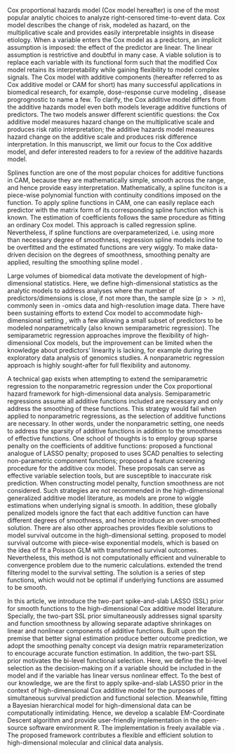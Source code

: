 \section{Introduction}

Cox proportional hazards model (Cox model hereafter) is one of the most popular analytic choices to analyze right-censored time-to-event data. Cox model describes the change of risk, modeled as hazard, on the multiplicative scale and provides easily interpretable insights in disease etiology. When a variable enters the Cox model as a predictors, an implicit assumption is imposed: the effect of the predictor are linear. The linear assumption is restrictive and doubtful in many case. A viable solution is to replace each variable with its functional form such that the modified Cox model retains its interpretability while gaining flexibility to model complex signals. The Cox model with additive components (hereafter referred to as Cox additive model or CAM for short) has many successful applications in biomedical research, for example, dose-response curve modeling \cite{Steenland2004}, disease progrognostic \cite{gray1992} to name a few. To clarify, the Cox additive model differs from the additive hazards model \cite{aalen1980} even both models leverage additive functions of predictors. The two models answer different scientific questions: the Cox additive model measures hazard change on the multiplicative scale and produces risk ratio interpretation; the additive hazards model measures hazard change on the additive scale and produces risk difference interpretation. In this manuscript, we limit our focus to the Cox additive model, and defer interested readers to \cite{lin1997} for a review of the additive hazards model.

Splines function are one of the most popular choices for additive functions in CAM, because they are mathematically simple, smooth across the range, and hence provide easy interpretation. Mathematically, a spline funciton is a piece-wise polynomial function with continuity conditions imposed on the function. \cite{Wood2017} To apply spline functions in CAM, one can easily replace each predictor with the matrix form of its corresponding spline function which is known. The estimation of coefficients follows the same procedure as fitting an ordinary Cox model. This approach is called regression spline. Nevertheless, if spline functions are overparameterized, i.e. using more than necessary degree of smoothness, regression spline models incline to be overfitted and the estimated functions are very wiggly. To make data-driven decision on the degrees of smoothness, smoothing penalty are applied, resulting the smoothing spline model \cite{reinsch1967}.

Large volumes of biomedical data motivate the development of high-dimensional statistics. Here, we define high-dimensional statistics as the analytic models to address analyses where the number of predictors/dimensions is close, if not more than, the sample size ($p>>n$), commonly seen in -omics data and high-resolution image data. There have been sustaining efforts to extend Cox model to accommodate high-dimensional setting \cite{tibshirani1997, fan2002, zhang2007, wu2012, bradic2011, fan2010}, with a few allowing a small subset of predictors to be modeled nonparametrically\cite{Du2010} (also known semiparametric regression). The semiparametric regression approaches improve the flexibility of high-dimensional Cox models, but the improvement can be limited when the knowledge about predictors' linearity is lacking, for example during the exploratory data analysis of genomics studies. A nonparametric regression approach is highly sought-after for full flexibility and autonomy.

A technical gap exists when attempting to extend the semiparametric regression to the nonparametric regression under the Cox proportional hazard framework for high-dimensional data analysis. Semiparametric regressions assume all additive functions included are necessary and only address the smoothing of these functions. This strategy would fail when applied to nonparametric regressions, as the selection of additive functions are necessary. In other words, under the nonparametric setting, one needs to address the sparsity of additive functions in addition to the smoothness of effective functions. One school of thoughts is to employ group sparse penalty on the coefficients of additive functions: \cite{leng2006} proposed a functional analogue of LASSO penalty;\cite{Lian2013} proposed to uses SCAD penalties to selecting non-parametric component functions;\cite{Yang2018} proposed a feature screening procedure for the additive cox model. These proposals can serve as effective variable selection tools, but are susceptible to inaccurate risk prediction. When constructing model penalty, function smoothness are not considered. Such strategies are not recommended in the high-dimensional generalized additive model literature, as models are prone to wiggle estimations when underlying signal is smooth. \cite{Meier2009} In addition, these globally penalized models ignore the fact that each additive function can have different degrees of smoothness, and hence introduce an over-smoothed solution. \cite{scheipl2013} There are also other approaches provides flexible solutions to model survival outcome in the high-dimensional setting. \cite{bender2018} proposed to model survival outcome with piece-wise exponential models, which is based on the idea of fit a Poisson GLM with transformed survival outcomes. Nevertheless, this method is not computationally efficient and vulnerable to convergence problem due to the numeric calculations. \cite{wu2019} extended the trend filtering model to the survival setting. The solution is a series of step functions, which would not be optimal if underlying functions are assumed to be smooth.

In this article, we introduce the two-part spike-and-slab LASSO (SSL) prior for smooth functions \cite{guo2022} to the high-dimensional Cox additive model literature. Specially, the two-part SSL prior simultaneously addresses signal sparsity and function smoothness by allowing separate adaptive shrinkages on linear and nonlinear components of additive functions. Built upon the premise that better signal estimation produce better outcome prediction, we adopt the smoothing penalty concept via design matrix reparameterization to encourage accurate function estimation. In addition, the two-part SSL prior motivates the bi-level functional selection. Here, we define the bi-level selection as the decision-making on if a variable should be included in the model and if the variable has linear versus nonlinear effect. To the best of our knowledge, we are the first to apply spike-and-slab LASSO prior in the context of high-dimensional Cox additive model for the purposes of simultaneous survival prediction and functional selection. Meanwhile, fitting a Bayesian hierarchical model for high-dimensional data can be computationally intimidating. Hence, we develop a scalable EM-Coordinate Descent algorithm and provide user-friendly implementation in the open-source software environment R\cite{R2021}. The implementation is freely available via \url{https://github.com/boyiguo1/BHAM}. The proposed framework contributes a flexible and efficient solution to high-dimensional molecular and clinical data analysis.
